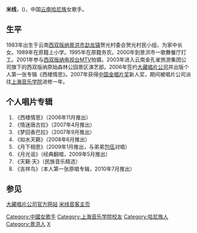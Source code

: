 {{Otheruses|subject=女歌手米线|other=食品米线|米线}}
{{藝人
|姓名 = 米线
|類型 = 女歌手
|罗马拼音 = MI XIAN
|民族 = 哈尼族
|國籍 = {{PRC}}
|出生日期 = {{birth_date_and_age|1983|10|14}}
|出生地點 = {{CHN}}[[云南|云南]][[景洪|景洪]]
|音樂類型 = [[流行|流行]]、[[民歌|民歌]]
|職業 = [[歌手|歌手]]
|活躍年代 = 2006年-
|唱片公司 = [[大藏唱片公司|大藏唱片公司]]（2006）
}}
'''米线'''，({{bd|1983年|10月14日|catIdx=M米}})，中国[[云南|云南]][[哈尼族|哈尼族]]女歌手。

== 生平 ==
1983年出生于云南[[西双版纳|西双版纳]][[景洪市|景洪市]][[勐龙镇|勐龙镇]]贺光村委会贺光村民小组，为家中长女。1989年在原籍上小学。1995年在原籍务农。2000年到景洪市一歌舞餐厅打工。2001年参与[[西双版纳电视台|西双版纳电视台]][[MTV|MTV]]拍摄。2003年进入云南金孔雀旅游集团公司旗下的西双版纳原始森林公园景区演艺部。2006年签约[[大藏唱片公司|大藏唱片公司]]并出版个人第一张专辑《西楼情思》。2007年获得[[中国金唱片奖|中国金唱片奖]]新人奖，期间被唱片公司派往[[上海音乐学院|上海音乐学院]]进修一年。

== 个人唱片专辑 ==
#《西楼情思》（2006年11月推出）
#《情迷唐古拉》（2007年4月推出）
#《梦回香巴拉》（2007年9月推出）
#《如水天籁》（2008年6月推出）
#《月下相思》（2009年1月推出，与弟弟[[包伍|包伍]]对唱）
#《月光谣》（经典翻唱，2009年5月推出）
#《天籁·天》（民族音乐精选）
#《吉祥鸟》（本人第一张原唱专辑，2010年7月推出）

== 参见 ==
[https://web.archive.org/web/20101010030445/http://www.dzrecords.com.cn/DownLoadShow.asp?id=39 大藏唱片公司官方网站]
[http://i.incool.com/15814 米线音客主页]{{dead link|date=2018年4月 |bot=InternetArchiveBot |fix-attempted=yes }}

{{Authority control}}
{{DEFAULTSORT:M}}
[[Category:中國女歌手|Category:中國女歌手]]
[[Category:上海音乐学院校友|Category:上海音乐学院校友]]
[[Category:哈尼族人|Category:哈尼族人]]
[[Category:景洪人|Category:景洪人]]
[[Category:米姓|X]]
